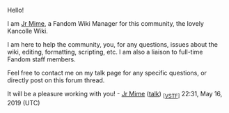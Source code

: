 Hello!

I am [[User:Jr Mime|Jr Mime]], a Fandom Wiki Manager for this community, the lovely Kancolle Wiki.

I am here to help the community, you, for any questions, issues about the wiki, editing, formatting, scripting, etc. I am also a liaison to full-time Fandom staff members.

Feel free to contact me on my talk page for any specific questions, or directly post on this forum thread.

It will be a pleasure working with you! - [[User:Jr Mime|Jr Mime]] ([[User talk:Jr Mime|talk]]) <sub>&#91;[[w:Help:VSTF|VSTF]]&#93;</sub> 22:31, May 16, 2019 (UTC)<ac_metadata title="New Fandom Wiki Manager for the Kancolle Wiki"> </ac_metadata>